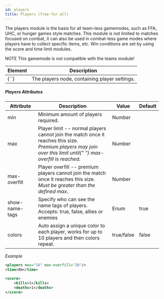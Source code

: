 ```yaml
---
id: players
title: Players (free-for-all)
---
```


The players module is the basis for all team-less gamemodes, such as FFA, UHC, or hunger games style matches.
This module is not limited to matches focused on combat,
it can also be used in combat-less game modes where players have to collect specific items, etc.
Win conditions are set by using the score and time limit modules.

<span className="badge badge--danger">NOTE</span> This gamemode is not compatible
with the teams module!

<div className="table-container">
  <table className="table">
    <thead>
      <tr>
        <th>Element</th>
        <th>Description</th>
      </tr>
    </thead>
    <tbody>
      <tr>
        <td>
          <label>{`<players />`}</label>
        </td>
        <td>The players node, containing player settings.</td>
      </tr>
    </tbody>
  </table>
</div>

##### Players Attributes

<div className="table-container">
  <table className="table">
    <thead>
      <tr>
        <th style={{ minWidth: "130px" }}>Attribute</th>
        <th>Description</th>
        <th>Value</th>
        <th>Default</th>
      </tr>
    </thead>
    <tbody>
      <tr>
        <td>
          <label>min</label>
        </td>
        <td>Minimum amount of players required.</td>
        <td>
          <span className="badge badge--primary">Number</span>
        </td>
        <td></td>
      </tr>
      <tr>
        <td>
          <label>max</label>
        </td>
        <td>
          Player limit -- normal players cannot join the match once it reaches
          this size.
          <br />
          <i>
            Premium players may join over this limit until{" "}
            <label>max-overfill</label> is reached.
          </i>
        </td>
        <td>
          <span className="badge badge--primary">Number</span>
        </td>
        <td></td>
      </tr>
      <tr>
        <td>
          <label>max-overfill</label>
        </td>
        <td>
          Player overfill -- premium players cannot join the match once it
          reaches this size.
          <br />
          <i>
            Must be greater than the defined <label>max</label>.
          </i>
        </td>
        <td>
          <span className="badge badge--primary">Number</span>
        </td>
        <td></td>
      </tr>
      <tr>
        <td>
          <label>show-name-tags</label>
        </td>
        <td>
          Specify who can see the name tags of players.
          <br />
          Accepts:
          <label>true</label>, <label>false</label>, <label>allies</label> or <label>enemies</label>
        </td>
        <td>
          <span className="badge badge--primary">Enum</span>
        </td>
        <td>true</td>
      </tr>
      <tr>
        <td>
          <label>colors</label>
        </td>
        <td>
          Auto assign a unique color to each player, works for up to 10 players
          and then colors repeat.
        </td>
        <td>
          <span className="badge badge--primary">true/false</span>
        </td>
        <td>false</td>
      </tr>
    </tbody>
  </table>
</div>

_Example_

```xml
<players max="16" max-overfill="20"/>
<time>8m</time>

<score>
    <kills>1</kills>
    <deaths>1</deaths>
</score>
```
